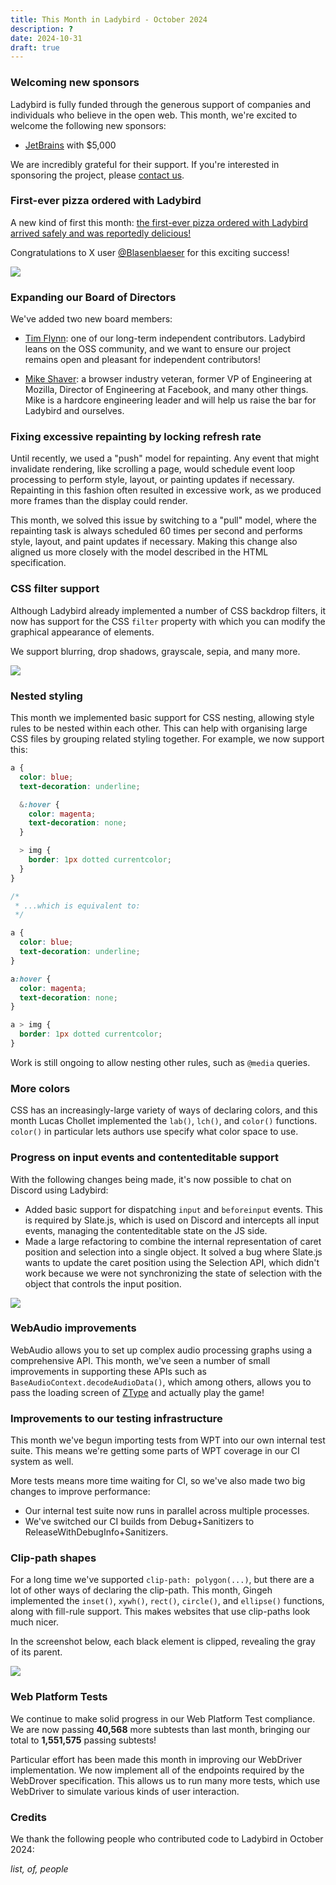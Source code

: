 ```yaml
---
title: This Month in Ladybird - October 2024
description: ?
date: 2024-10-31
draft: true
---
```


### Welcoming new sponsors

Ladybird is fully funded through the generous support of companies and individuals who believe in the open web. This month, we're excited to welcome the following new sponsors:

- [JetBrains](https://www.jetbrains.com) with $5,000

We are incredibly grateful for their support. If you're interested in sponsoring the project, please [contact us](mailto:contact@ladybird.org).

### First-ever pizza ordered with Ladybird

A new kind of first this month: [the first-ever pizza ordered with Ladybird arrived safely and was reportedly delicious!](https://x.com/awesomekling/status/1846607417343463524)

Congratulations to X user [@Blasenblaeser](https://x.com/Blasenblaeser) for this exciting success!

![](/assets/img/newsletter-oct-2024-pizza.png)

### Expanding our Board of Directors

We've added two new board members:

- [Tim Flynn](https://ladybird.org/posts/tim-flynn-joins-board/): one of our long-term independent contributors. Ladybird leans on the OSS community, and we want to ensure our project remains open and pleasant for independent contributors!

- [Mike Shaver](https://ladybird.org/posts/mike-shaver-joins-board/): a browser industry veteran, former VP of Engineering at Mozilla, Director of Engineering at Facebook, and many other things. Mike is a hardcore engineering leader and will help us raise the bar for Ladybird and ourselves.

### Fixing excessive repainting by locking refresh rate

Until recently, we used a "push" model for repainting. Any event that might invalidate rendering, like scrolling a page, would schedule event loop processing to perform style, layout, or painting updates if necessary. Repainting in this fashion often resulted in excessive work, as we produced more frames than the display could render.

This month, we solved this issue by switching to a "pull" model, where the repainting task is always scheduled 60 times per second and performs style, layout, and paint updates if necessary. Making this change also aligned us more closely with the model described in the HTML specification.

### CSS filter support

Although Ladybird already implemented a number of CSS backdrop filters, it now has support for the CSS `filter` property
with which you can modify the graphical appearance of elements.

We support blurring, drop shadows, grayscale, sepia, and many more.

![](/assets/img/newsletter-oct-2024-css-filter.png)

### Nested styling

This month we implemented basic support for CSS nesting, allowing style rules to be nested within each other.
This can help with organising large CSS files by grouping related styling together.
For example, we now support this:

```css
a {
  color: blue;
  text-decoration: underline;

  &:hover {
    color: magenta;
    text-decoration: none;
  }

  > img {
    border: 1px dotted currentcolor;
  }
}

/*
 * ...which is equivalent to:
 */

a {
  color: blue;
  text-decoration: underline;
}

a:hover {
  color: magenta;
  text-decoration: none;
}

a > img {
  border: 1px dotted currentcolor;
}
```

Work is still ongoing to allow nesting other rules, such as `@media` queries.

### More colors

CSS has an increasingly-large variety of ways of declaring colors, and this month Lucas Chollet implemented the
`lab()`, `lch()`, and `color()` functions. `color()` in particular lets authors use specify what color space to use.

### Progress on input events and contenteditable support

With the following changes being made, it's now possible to chat on Discord using Ladybird:

- Added basic support for dispatching `input` and `beforeinput` events. This is required by Slate.js, which is used on Discord and intercepts all input events, managing the contenteditable state on the JS side.
- Made a large refactoring to combine the internal representation of caret position and selection into a single object. It solved a bug where Slate.js wants to update the caret position using the Selection API, which didn't work because we were not synchronizing the state of selection with the object that controls the input position.

![](/assets/img/newsletter-oct-2024-chat-on-discord.gif)

### WebAudio improvements

WebAudio allows you to set up complex audio processing graphs using a comprehensive API. This month, we've seen a number
of small improvements in supporting these APIs such as `BaseAudioContext.decodeAudioData()`, which among others, allows
you to pass the loading screen of [ZType](https://zty.pe/) and actually play the game!

### Improvements to our testing infrastructure

This month we've begun importing tests from WPT into our own internal test suite. This means we're getting some parts of WPT coverage in our CI system as well.

More tests means more time waiting for CI, so we've also made two big changes to improve performance:

- Our internal test suite now runs in parallel across multiple processes.
- We've switched our CI builds from Debug+Sanitizers to ReleaseWithDebugInfo+Sanitizers.

### Clip-path shapes

For a long time we've supported `clip-path: polygon(...)`, but there are a lot of other ways of declaring the clip-path.
This month, Gingeh implemented the `inset()`, `xywh()`, `rect()`, `circle()`, and `ellipse()` functions, along with
fill-rule support. This makes websites that use clip-paths look much nicer.

In the screenshot below, each black element is clipped, revealing the gray of its parent.

![](/assets/img/newsletter-oct-2024-clip-path-shapes.png)

### Web Platform Tests

We continue to make solid progress in our Web Platform Test compliance. We are now passing **40,568** more subtests
than last month, bringing our total to **1,551,575** passing subtests!

Particular effort has been made this month in improving our WebDriver implementation. We now implement all of the
endpoints required by the WebDrover specification. This allows us to run many more tests, which use WebDriver to
simulate various kinds of user interaction.

### Credits

We thank the following people who contributed code to Ladybird in October 2024:

_list, of, people_
